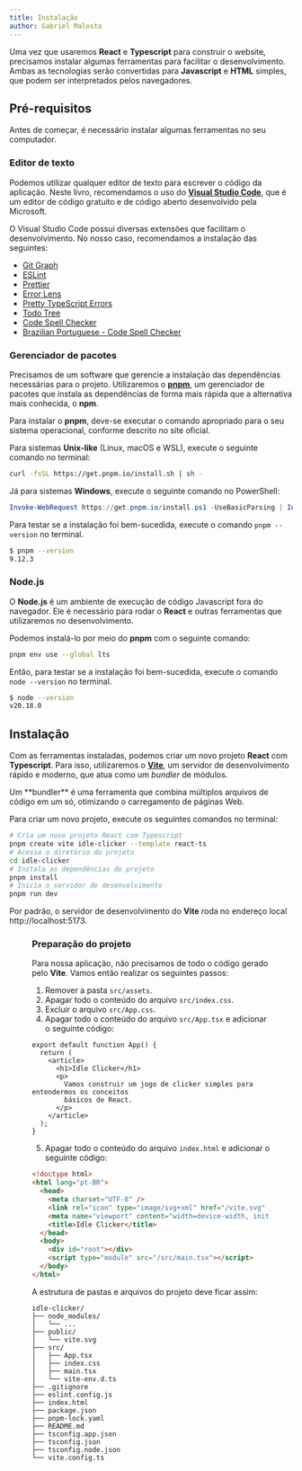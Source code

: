 ```yaml
---
title: Instalação
author: Gabriel Malosto
---
```




Uma vez que usaremos **React** e **Typescript** para construir o website, precisamos instalar algumas ferramentas para facilitar o desenvolvimento.
Ambas as tecnologias serão convertidas para **Javascript** e **HTML** simples, que podem ser interpretados pelos navegadores.

## Pré-requisitos

Antes de começar, é necessário instalar algumas ferramentas no seu computador.

### Editor de texto

Podemos utilizar qualquer editor de texto para escrever o código da aplicação.
Neste livro, recomendamos o uso do [**Visual Studio Code**](https://code.visualstudio.com/), que é um editor de código gratuito e de código aberto desenvolvido pela Microsoft.

O Visual Studio Code possui diversas extensões que facilitam o desenvolvimento.
No nosso caso, recomendamos a instalação das seguintes:

- [Git Graph](https://marketplace.visualstudio.com/items?itemName=mhutchie.git-graph)
- [ESLint](https://marketplace.visualstudio.com/items?itemName=dbaeumer.vscode-eslint)
- [Prettier](https://marketplace.visualstudio.com/items?itemName=esbenp.prettier-vscode)
- [Error Lens](https://marketplace.visualstudio.com/items?itemName=usernamehw.errorlens)
- [Pretty TypeScript Errors](https://marketplace.visualstudio.com/items?itemName=yoavbls.pretty-ts-errors)
- [Todo Tree](https://marketplace.visualstudio.com/items?itemName=Gruntfuggly.todo-tree)
- [Code Spell Checker](https://marketplace.visualstudio.com/items?itemName=streetsidesoftware.code-spell-checker)
- [Brazilian Portuguese - Code Spell Checker](https://marketplace.visualstudio.com/items?itemName=streetsidesoftware.code-spell-checker-portuguese-brazilian)

### Gerenciador de pacotes

Precisamos de um software que gerencie a instalação das dependências necessárias para o projeto.
Utilizaremos o [**pnpm**](https://pnpm.io/installation), um gerenciador de pacotes que instala as dependências de forma mais rápida que a alternativa mais conhecida, o **npm**.

Para instalar o **pnpm**, deve-se executar o comando apropriado para o seu sistema operacional, conforme descrito no site oficial.

Para sistemas **Unix-like** (Linux, macOS e WSL), execute o seguinte comando no terminal:

```bash
curl -fsSL https://get.pnpm.io/install.sh | sh -
```

Já para sistemas **Windows**, execute o seguinte comando no PowerShell:

```powershell
Invoke-WebRequest https://get.pnpm.io/install.ps1 -UseBasicParsing | Invoke-Expression
```

Para testar se a instalação foi bem-sucedida, execute o comando `pnpm --version` no terminal.

```bash
$ pnpm --version
9.12.3
```

### Node.js

O **Node.js** é um ambiente de execução de código Javascript fora do navegador.
Ele é necessário para rodar o **React** e outras ferramentas que utilizaremos no desenvolvimento.

Podemos instalá-lo por meio do **pnpm** com o seguinte comando:

```bash
pnpm env use --global lts
```

Então, para testar se a instalação foi bem-sucedida, execute o comando `node --version` no terminal.

```bash
$ node --version
v20.18.0
```

## Instalação

Com as ferramentas instaladas, podemos criar um novo projeto **React** com **Typescript**.
Para isso, utilizaremos o [**Vite**](https://vite.dev/guide/), um servidor de desenvolvimento rápido e moderno, que atua como um _bundler_ de módulos.

<Aside type="tip">
  Um **bundler** é uma ferramenta que combina múltiplos arquivos de código em um
  só, otimizando o carregamento de páginas Web.
</Aside>

Para criar um novo projeto, execute os seguintes comandos no terminal:

```bash
# Cria um novo projeto React com Typescript
pnpm create vite idle-clicker --template react-ts
# Acessa o diretório do projeto
cd idle-clicker
# Instala as dependências do projeto
pnpm install
# Inicia o servidor de desenvolvimento
pnpm run dev
```

Por padrão, o servidor de desenvolvimento do **Vite** roda no endereço local http://localhost:5173.

<Figure
  caption="Página inicial gerada pelo Vite"
  images={[
    {
      src: viteInitialPage,
      alt: "Página inicial do Vite, mostrando um botão de incremento e um contador de cliques.",
    },
  ]}
/>

### Preparação do projeto

Para nossa aplicação, não precisamos de todo o código gerado pelo **Vite**.
Vamos então realizar os seguintes passos:

1. Remover a pasta `src/assets`.
2. Apagar todo o conteúdo do arquivo `src/index.css`.
3. Excluir o arquivo `src/App.css`.
4. Apagar todo o conteúdo do arquivo `src/App.tsx` e adicionar o seguinte código:

```tsx
export default function App() {
  return (
    <article>
      <h1>Idle Clicker</h1>
      <p>
        Vamos construir um jogo de clicker simples para entendermos os conceitos
        básicos de React.
      </p>
    </article>
  );
}
```

5. Apagar todo o conteúdo do arquivo `index.html` e adicionar o seguinte código:

```html
<!doctype html>
<html lang="pt-BR">
  <head>
    <meta charset="UTF-8" />
    <link rel="icon" type="image/svg+xml" href="/vite.svg" />
    <meta name="viewport" content="width=device-width, initial-scale=1.0" />
    <title>Idle Clicker</title>
  </head>
  <body>
    <div id="root"></div>
    <script type="module" src="/src/main.tsx"></script>
  </body>
</html>
```

A estrutura de pastas e arquivos do projeto deve ficar assim:

```
idle-clicker/
├── node_modules/
│   └── ...
├── public/
│   └── vite.svg
├── src/
│   ├── App.tsx
│   ├── index.css
│   ├── main.tsx
│   └── vite-env.d.ts
├── .gitignore
├── eslint.config.js
├── index.html
├── package.json
├── pnpm-lock.yaml
├── README.md
├── tsconfig.app.json
├── tsconfig.json
├── tsconfig.node.json
└── vite.config.ts
```

<Figure
  caption="Projeto limpo após a preparação"
  images={[
    {
      src: viteClean,
      alt: "Página inicial do Vite após a limpeza, mostrando apenas o título e uma descrição do projeto.",
    },
  ]}
/>
